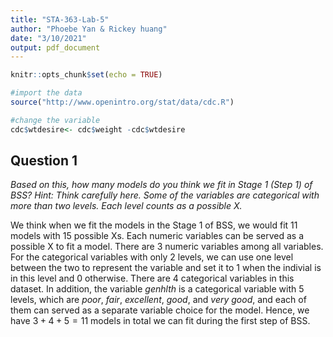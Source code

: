 ```yaml
---
title: "STA-363-Lab-5"
author: "Phoebe Yan & Rickey huang"
date: "3/10/2021"
output: pdf_document
---
```


```r
knitr::opts_chunk$set(echo = TRUE)
```

```r
#import the data
source("http://www.openintro.org/stat/data/cdc.R")
```

```r
#change the variable
cdc$wtdesire<- cdc$weight -cdc$wtdesire
```

## Question 1

*Based on this, how many models do you think we fit in Stage 1 (Step 1) of BSS? Hint: Think carefully here. Some of the variables are categorical with more than two levels. Each level counts as a possible X.*

We think when we fit the models in the Stage 1 of BSS, we would fit 11 models with 15 possible Xs. Each numeric variables can be served as a possible X to fit a model. There are 3 numeric variables among all variables. For the categorical variables with only 2 levels, we can use one level between the two to represent the variable and set it to 1 when the indivial is in this level and 0 otherwise. There are 4 categorical variables in this dataset. In addition, the variable *genhlth* is a categorical variable with 5 levels, which are *poor*, *fair*, *excellent*, *good*, and *very good*, and each of them can served as a separate variable choice for the model. Hence, we have $3 + 4 + 5 = 11$ models in total we can fit during the first step of BSS.